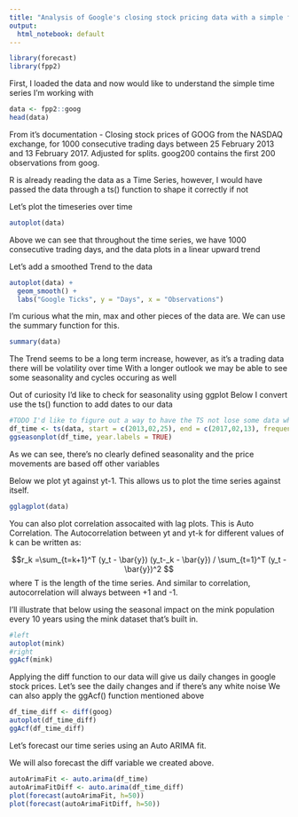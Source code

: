 ---
title: "Analysis of Google's closing stock pricing data with a simple forecast"
output:
  html_notebook: default
---
```{r}
library(forecast)
library(fpp2)
```
First, I loaded the data and now would like to understand the simple time series I'm working with

```{r}
data <- fpp2::goog
head(data)
```

From it's documentation - Closing stock prices of GOOG from the NASDAQ exchange, for 1000 consecutive trading days between 25 February 2013 and 13 February 2017. Adjusted for splits. goog200 contains the first 200 observations from goog.

R is already reading the data as a Time Series, however, I would have passed the data through a ts() function to shape it correctly if not

Let's plot the timeseries over time
```{r}
autoplot(data)
```
Above we can see that throughout the time series, we have 1000 consecutive trading days, and the data plots in a linear upward trend

Let's add a smoothed Trend to the data

```{r}
autoplot(data) +
  geom_smooth() + 
  labs("Google Ticks", y = "Days", x = "Observations")
```
I'm curious what the min, max and other pieces of the data are. We can use the summary function for this.
```{r}
summary(data)
```
The Trend seems to be a long term increase, however, as it's a trading data there will be volatility over time
With a longer outlook we may be able to see some seasonality and cycles occuring as well

Out of curiosity I'd like to check for seasonality using ggplot
Below I convert use the ts() function to add dates to our data
```{r}
#TODO I'd like to figure out a way to have the TS not lose some data while also staying in the timeframe
df_time <- ts(data, start = c(2013,02,25), end = c(2017,02,13), frequency = 249.5)
ggseasonplot(df_time, year.labels = TRUE)
```
As we can see, there's no clearly defined seasonality and the price movements are based off other variables

Below we plot yt against yt-1. This allows us to plot the time series against itself. 
```{r}
gglagplot(data)
```
You can also plot correlation assocaited with lag plots. This is Auto Correlation.
The Autocorrelation between yt and yt-k for different values of k can be written as:

$$r_k =\sum_{t=k+1}^T (y_t - \bar{y}) (y_t-_k - \bar{y}) / \sum_{t=1}^T (y_t - \bar{y})^2 $$
where T is the length of the time series. And similar to correlation, autocorrelation will always between +1 and -1.

I'll illustrate that below using the seasonal impact on the mink population every 10 years using the mink dataset that's built in.

```{r}
#left
autoplot(mink)
#right
ggAcf(mink)
```

Applying the diff function to our data will give us daily changes in google stock prices. Let's see the daily changes and if there's any white noise
We can also apply the ggAcf() function mentioned above
```{r}
df_time_diff <- diff(goog)
autoplot(df_time_diff)
ggAcf(df_time_diff)
```

Let's forecast our time series using an Auto ARIMA fit.

We will also forecast the diff variable we created above.
```{r}
autoArimaFit <- auto.arima(df_time)
autoArimaFitDiff <- auto.arima(df_time_diff)
plot(forecast(autoArimaFit, h=50))
plot(forecast(autoArimaFitDiff, h=50))
```

